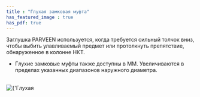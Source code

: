 ```yaml
---
title : "Глухая замковая муфта"
has_featured_image : true
has_pdf: true
---
```


Заглушка PARVEEN используется, когда требуется сильный толчок вниз, чтобы выбить улавливаемый предмет или протолкнуть препятствие, обнаруженное в колонне НКТ.
* Глухие замковые муфты также доступны в ММ. Увеличиваются в пределах указанных диапазонов наружного диаметра.

<br />
<Image src={image} alt={'Глухая замковая муфта'} />
